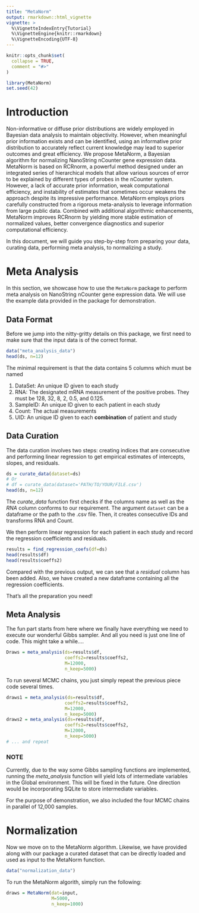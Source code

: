 ```yaml
---
title: "MetaNorm"
output: rmarkdown::html_vignette
vignette: >
  %\VignetteIndexEntry{Tutorial}
  %\VignetteEngine{knitr::rmarkdown}
  %\VignetteEncoding{UTF-8}
---
```


```r
knitr::opts_chunk$set(
  collapse = TRUE,
  comment = "#>"
)
```

```r
library(MetaNorm)
set.seed(42)
```
# Introduction
Non-informative or diffuse prior distributions are widely employed in Bayesian data analysis to maintain objectivity. However, when meaningful prior information exists and can be identified, using an informative prior distribution to accurately reflect current knowledge may lead to superior outcomes and great efficiency. We propose MetaNorm, a Bayesian algorithm for normalizing NanoString nCounter gene expression data. MetaNorm is based on RCRnorm, a powerful method designed under an integrated series of hierarchical models that allow various sources of error to be explained by different types of probes in the nCounter system. However, a lack of accurate prior information, weak computational efficiency, and instability of estimates that sometimes occur weakens the approach despite its impressive performance. MetaNorm employs priors carefully constructed from a rigorous meta-analysis to leverage information from large public data. Combined with additional algorithmic enhancements, MetaNorm improves RCRnorm by yielding more stable estimation of normalized values, better convergence diagnostics and superior computational efficiency.

In this document, we will guide you step-by-step from preparing your data, curating data, performing meta analysis, to normalizing a study. 

# Meta Analysis 
In this section, we showcase how to use the `MetaNorm` package
to perform meta analysis on NanoString nCounter gene expression data. We will use the example data provided in the package for demonstration. 

## Data Format 
Before we jump into the nitty-gritty details on this package, we first need to make sure that the input data is of the correct format. 
```r
data("meta_analysis_data")
head(ds, n=12)
```
The minimal requirement is that the data contains 5 columns which must be named 

1. DataSet: An unique ID given to each study
2. RNA: The designated mRNA measurement of the positive probes. They must be 128, 32, 8, 2, 0.5, and 0.125. 
3. SampleID: An unique ID given to each patient in each study 
4. Count: The actual measurements 
5. UID: An unique ID given to each **combination** of patient and study

## Data Curation
The data curation involves two steps: creating indices that are consecutive and performing linear regression to get empirical estimates of intercepts, slopes, and residuals. 
```r
ds = curate_data(dataset=ds)
# Or
# df = curate_data(dataset='PATH/TO/YOUR/FILE.csv')
head(ds, n=12)
```
The *curate_data* function first checks if the columns name as well as the *RNA* column conforms to our requirement. The argument `dataset` can be a dataframe or the path to the .csv file. Then, it creates consecutive IDs and transforms RNA and Count. 

We then perform linear regression for each patient in each study and record the regression coefficients and residuals. 
```r
results = find_regression_coefs(df=ds)
head(results$df)
head(results$coeffs2)
```
Compared with the previous output, we can see that a *residual* column has been added. Also, we have created a new dataframe containing all the regression coefficients. 

That's all the preparation you need!

## Meta Analysis 
The fun part starts from here where we finally have everything we need to execute our wonderful Gibbs sampler. And all you need is just one line of code. This might take a while....
```r
Draws = meta_analysis(ds=results$df,
                      coeffs2=results$coeffs2,
                      M=12000,
                      n_keep=5000)

```
To run several MCMC chains, you just simply repeat the previous piece code several times. 
```r
draws1 = meta_analysis(ds=results$df,
                      coeffs2=results$coeffs2,
                      M=12000,
                      n_keep=5000)
draws2 = meta_analysis(ds=results$df,
                      coeffs2=results$coeffs2,
                      M=12000,
                      n_keep=5000)
# ... and repeat
```
### NOTE
Currently, due to the way some Gibbs sampling functions are implemented, running the *meta_analysis* function will yield lots of intermediate variables in the Global environment. This will be fixed in the future. One direction would be incorporating SQLite to store intermediate variables. 

For the purpose of demonstration, we also included the four MCMC chains in parallel of 12,000 samples. 

# Normalization 
Now we move on to the MetaNorm algorithm. Likewise, we have provided along with our package a curated dataset that can be directly loaded and used as input to the MetaNorm function. 
```r
data("normalization_data")
```
To run the MetaNorm algorith, simply run the following: 
```r
draws = MetaNorm(dat=input,
                 M=5000,
                 n_keep=1000)

```




